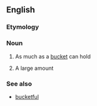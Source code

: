 ==English==

===Etymology===
{{suffix|en|bucket|load}}

===Noun===
{{en-noun}}

# As much as a [[bucket]] can hold
# {{lb|en|informal}} A large amount

===See also===
* [[bucketful]]